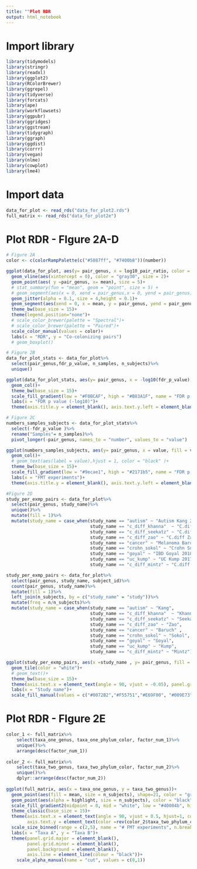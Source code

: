 ```yaml
---
title: ""Plot RDR
output: html_notebook
---
```


# Import library

```r
library(tidymodels)
library(stringr)
library(readxl)
library(ggplot2)
library(RColorBrewer)
library(ggrepel)
library(tidyverse)
library(forcats)
library(ape)
library(workflowsets)
library(ggpubr)
library(ggridges)
library(ggstream)
library(tidygraph)
library(ggraph)
library(ggdist)
library(corrr)
library(vegan)
library(nlme)
library(cowplot)
library(lme4)
```


# Import data
```r
data_for_plot <- read_rds("data_for_plot2.rds")
full_matrix <- read_rds("data_for_plot2e")
```

# Plot RDR - FIgure 2A-D
```r

# Figure 2A
color <- c(colorRampPalette(c("#5887ff", "#7400b8"))(number))

ggplot(data_for_plot, aes(y= pair_genus, x = log10_pair_ratio, color = pair_genus))+
  geom_vline(aes(xintercept = 0), color = "gray30", size = 2)+
  geom_point(aes( y =pair_genus, x= mean), size = 5)+
  # stat_summary(fun = "mean", geom = "point", size = 5) +
  # geom_segment(aes(x = 0, xend = pair_genus,x = 0, yend = pair_genus),size = 0.8)+
  geom_jitter(alpha = 0.1, size = 4,height = 0.1)+
  geom_segment(aes(xend = 0, x = mean, y = pair_genus, yend = pair_genus), size = 1.5)+
  theme_bw(base_size = 15)+
  theme(legend.position="none")+
  # scale_color_brewer(palette = "Spectral")+
  # scale_color_brewer(palette = "Paired")+
  scale_color_manual(values = color)+
  labs(x = "RDR", y = "Co-colonizing pairs")
  # geom_boxplot()

# Figure 2B
data_for_plot_stats <- data_for_plot%>%
  select(pair_genus,fdr_p_value, n_samples, n_subjects)%>%
  unique()

ggplot(data_for_plot_stats, aes(y= pair_genus, x = -log10(fdr_p_value), fill = -log10(fdr_p_value)))+
  geom_col()+
  theme_bw(base_size = 15)+
  scale_fill_gradient(low = "#F0BCAF", high = "#B83A1F", name = "FDR p value (-log10)")+
  labs(x = "FDR p value (-log10)")+
  theme(axis.title.y = element_blank(), axis.text.y.left = element_blank(), legend.position="none")

# Figure 2C
numbers_samples_subjects <- data_for_plot_stats%>%
  select(-fdr_p_value )%>%
  rename("Samples"= n_samples)%>%
  pivot_longer(-pair_genus, names_to = "number", values_to = "value")

ggplot(numbers_samples_subjects, aes(y= pair_genus, x = value, fill = value))+
  geom_col()+
  # geom_text(aes(label = value),hjust = 1, color = "black" )+
  theme_bw(base_size = 15)+
  scale_fill_gradient(low = "#9ecae1", high = "#2171b5", name = "FDR p value (-log10)")+
  labs(x = "FMT experiments")+
  theme(axis.title.y = element_blank(), axis.text.y.left = element_blank(), legend.position="none")

#Figure 2D
study_per_exmp_pairs <- data_for_plot%>%
  select(pair_genus, study_name)%>%
  unique()%>%
  mutate(fill = 1)%>%
  mutate(study_name = case_when(study_name == "autism" ~ "Autism Kang 2017",
                                study_name == "c_diff_khanna"  ~ "C.diff Khanna 2017",
                                study_name == "c_diff_seekatz" ~ "C.diff Seekatz 2014",
                                study_name == "c_diff_zao" ~ "C.diff Zao 2018",
                                study_name == "cancer" ~ "Melanoma Baruch 2020" ,
                                study_name == "crohn_sokol" ~ "Crohn Sokol 2020",
                                study_name == "goyal" ~ "IBD Goyal 2018",
                                study_name == "uc_kump" ~ "UC Kump 2017",
                                study_name == "c_diff_mintz" ~ "C.diff Mintz 2018"))

study_per_exmp_pairs <- data_for_plot%>%
  select(pair_genus, study_name, subject_id)%>%
  count(pair_genus, study_name)%>%
  mutate(fill = 1)%>%
  left_join(n_subjects, by = c("study_name" = "study"))%>%
  mutate(freq = n/n_subjects)%>%
  mutate(study_name = case_when(study_name == "autism" ~ "Kang",
                                study_name == "c_diff_khanna"  ~ "Khanna",
                                study_name == "c_diff_seekatz" ~ "Seekatz",
                                study_name == "c_diff_zao" ~ "Zao",
                                study_name == "cancer" ~ "Baruch" ,
                                study_name == "crohn_sokol" ~ "Sokol",
                                study_name == "goyal" ~ "Goyal",
                                study_name == "uc_kump" ~ "Kump",
                                study_name == "c_diff_mintz" ~ "Mintz"))

ggplot(study_per_exmp_pairs, aes(x =study_name , y= pair_genus, fill = study_name, label = n))+
  geom_tile(color = "white")+
  # geom_text()+
  theme_bw(base_size = 15)+
  theme(axis.text.x = element_text(angle = 90, vjust = -0.05), panel.grid.major = element_blank(), panel.grid.minor = element_blank(), axis.title.y = element_blank(), axis.text.y.left = element_blank(), legend.position="none")+
  labs(x = "Study name")+
  scale_fill_manual(values = c("#0072B2","#F55751","#E69F00", "#009E73", "#D55E00", "#CC79A7", "#56B4E9", "#F0E442"))

```

# Plot RDR - FIgure 2E

```r
color_1 <- full_matrix%>%
    select(taxa_one_genus, taxa_one_phylum_color, factor_num_1)%>%
    unique()%>%
    arrange(desc(factor_num_1))
    
color_2 <- full_matrix%>%
    select(taxa_two_genus, taxa_two_phylum_color, factor_num_2)%>%
    unique()%>%
    dplyr::arrange(desc(factor_num_2))
    
ggplot(full_matrix, aes(x = taxa_one_genus, y = taxa_two_genus))+
  geom_point(aes(fill = mean, size = n_subjects), shape=21, color = "grey30" )+
  geom_point(aes(alpha = highlight, size = n_subjects), color = "black", shape = 21, stroke = 2)+
  scale_fill_gradient2(midpoint = 0, mid = "white", low = "#40004b", high = "#00441b", name = "Mean RDR")+
  theme_classic(base_size = 15)+
  theme(axis.text.x = element_text(angle = 90, vjust = 0.5, hjust=1, color = rev(color_1$taxa_one_phylum_color)),
        axis.text.y = element_text(color =rev(color_2$taxa_two_phylum_color )))+
  scale_size_binned(range = c(2,5), name = "# FMT experiments", n.breaks = 8)+
  labs(x = "Taxa A", y = "Taxa B")+
  theme(panel.grid.major = element_blank(),
        panel.grid.minor = element_blank(),
        panel.background = element_blank(),
        axis.line = element_line(colour = "black"))+
    scale_alpha_manual(name = "cut", values = c(0,1))
```



